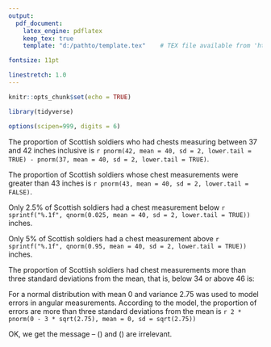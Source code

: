 ---
output:
  pdf_document:
    latex_engine: pdflatex
    keep_tex: true
    template: "d:/pathto/template.tex"    # TEX file available from 'https://github.com/BefuddledBrain/M248R/edit/main/' 

fontsize: 11pt

linestretch: 1.0
---

```{r all_chunks, include=FALSE}
knitr::opts_chunk$set(echo = TRUE)

```

```{r label = "load-pkgs", echo =FALSE, error = FALSE, warnings=FALSE, messages = FALSE}

library(tidyverse)

```
\pagestyle{empty}

```{r label = "num-format", echo =FALSE}
options(scipen=999, digits = 6)
```


\textbf{\LARGE\textsf{Normal distributions and probabilities}}
\vspace{10mm}

<!-- % CA1 (a) -->
\marginnote{\raggedleft \textbf{CA1 (a)}} \vspace{-5mm}

The proportion of Scottish soldiers who had chests measuring between 37 and 42 inches inclusive is 
`r pnorm(42, mean = 40, sd = 2, lower.tail = TRUE) - pnorm(37, mean = 40, sd = 2, lower.tail = TRUE)`.

\vspace{10mm}

<!-- % CA1 (b) -->
\marginnote{\raggedleft \textbf{(b)}} \vspace{-5mm}
The proportion of Scottish soldiers whose chest measurements were greater than 43 inches is 
`r pnorm(43, mean = 40, sd = 2, lower.tail = FALSE)`.

\vspace{10mm}

<!-- % CA1 (c) -->
\marginnote{\raggedleft \textbf{(c)}} \vspace{-5mm}
Only 2.5% of Scottish soldiers had a chest measurement below `r sprintf("%.1f", qnorm(0.025, mean = 40, sd = 2, lower.tail = TRUE))` inches.

\vspace{10mm}

<!-- % CA1 (d) -->
\marginnote{\raggedleft \textbf{(d)}} \vspace{-5mm}
Only 5% of Scottish soldiers had a chest measurement above `r sprintf("%.1f", qnorm(0.95, mean = 40, sd = 2, lower.tail = TRUE))` inches.

\vspace{15mm}

<!-- % CA5 (a) -->
\marginnote{\raggedleft \textbf{CA5 (a)}} \vspace{-5mm}

The proportion of Scottish soldiers had chest measurements more than three standard deviations from the mean, that is, below 34 or above 46 is:
\begin{align*}
  P(X \le 34 + P(X > 46)
    &=  F(34) + (1 - F(46))  \\
    &=  `r pnorm(34, mean = 40, sd = 2, lower.tail = TRUE)`
                              \text{ + (1 - }`r pnorm(46, mean = 40, sd = 2, lower.tail = TRUE)` \text{)} \\
    &= `r pnorm(34, mean = 40, sd = 2, lower.tail = TRUE)`
                              \text{ + } `r (pnorm(46, mean = 40, sd = 2, lower.tail = FALSE))` \\
    &= `r pnorm(34, mean = 40, sd = 2, lower.tail = TRUE) + (1 - pnorm(46, mean = 40, sd = 2, lower.tail = TRUE))`
\end{align*}

\vspace{10mm}

<!-- % CA5 (b) -->
\marginnote{\raggedleft \textbf{(b)}} \vspace{-5mm}
For a normal distribution with mean 0 and variance 2.75 was used to model errors in angular measurements.
According to the model, the proportion of errors are more than three standard deviations from the mean is 
`r 2 * pnorm(0 - 3 * sqrt(2.75), mean = 0, sd = sqrt(2.75))`

OK, we get the message -- \(\mu\) and \(\sigma\) are irrelevant.
